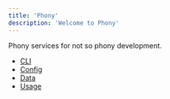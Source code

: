 ```yaml
---
title: 'Phony'
description: 'Welcome to Phony'
---
```


Phony services for not so phony development.

* [CLI](https://pixelass.github.io/phony/phonyql/cli)
* [Config](https://pixelass.github.io/phony/phonyql/config)
* [Data](https://pixelass.github.io/phony/phonyql/data)
* [Usage](https://pixelass.github.io/phony/phonyql/usage)
